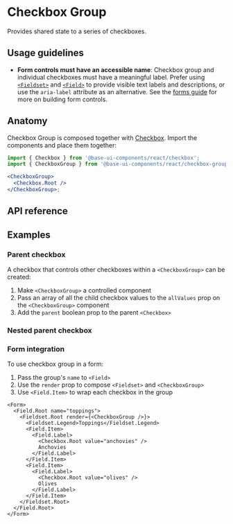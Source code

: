 # Checkbox Group

<Subtitle>Provides shared state to a series of checkboxes.</Subtitle>
<Meta
  name="description"
  content="A high-quality, unstyled React checkbox group component that provides a shared state for a series of checkboxes."
/>

<Demo path="./demos/hero" />

## Usage guidelines

- **Form controls must have an accessible name**: Checkbox group and individual checkboxes must have a meaningful label. Prefer using [`<Fieldset>`](/react/components/fieldset) and [`<Field>`](/react/components/field) to provide visible text labels and descriptions, or use the `aria-label` attribute as an alternative. See the [forms guide](/react/handbook/forms) for more on building form controls.

## Anatomy

Checkbox Group is composed together with [Checkbox](/react/components/checkbox). Import the components and place them together:

```jsx title="Anatomy"
import { Checkbox } from '@base-ui-components/react/checkbox';
import { CheckboxGroup } from '@base-ui-components/react/checkbox-group';

<CheckboxGroup>
  <Checkbox.Root />
</CheckboxGroup>;
```

## API reference

<Reference component="CheckboxGroup" />

## Examples

### Parent checkbox

A checkbox that controls other checkboxes within a `<CheckboxGroup>` can be created:

1. Make `<CheckboxGroup>` a controlled component
2. Pass an array of all the child checkbox values to the `allValues` prop on the `<CheckboxGroup>` component
3. Add the `parent` boolean prop to the parent `<Checkbox>`

<Demo path="./demos/parent" />

### Nested parent checkbox

<Demo compact path="./demos/nested" />

### Form integration

To use checkbox group in a form:

1. Pass the group's `name` to `<Field>`
2. Use the `render` prop to compose `<Fieldset>` and `<CheckboxGroup>`
3. Use `<Field.Item>` to wrap each checkbox in the group

```tsx title="Using CheckboxGroup in a form"
<Form>
  <Field.Root name="toppings">
    <Fieldset.Root render={<CheckboxGroup />}>
      <Fieldset.Legend>Toppings</Fieldset.Legend>
      <Field.Item>
        <Field.Label>
          <Checkbox.Root value="anchovies" />
          Anchovies
        </Field.Label>
      </Field.Item>
      <Field.Item>
        <Field.Label>
          <Checkbox.Root value="olives" />
          Olives
        </Field.Label>
      </Field.Item>
    </Fieldset.Root>
  </Field.Root>
</Form>
```

<Demo compact path="./demos/form" />
